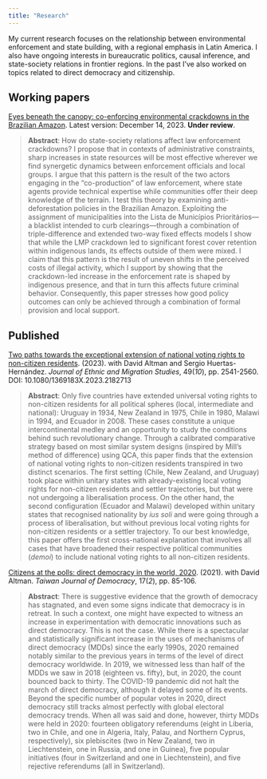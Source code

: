 ```yaml
---
title: "Research"
---
```


My current research focuses on the relationship between environmental enforcement and state building, with a regional emphasis in Latin America. I also have ongoing interests in bureaucratic politics, causal inference, and state-society relations in frontier regions. In the past I've also worked on topics related to direct democracy and citizenship.

## Working papers

[Eyes beneath the canopy: co-enforcing environmental crackdowns in the Brazilian Amazon](manuscripts/eyes-beneath.pdf). Latest version: December 14, 2023. **Under review**.

> **Abstract**: How do state-society relations affect law enforcement crackdowns? I propose that in contexts of administrative constraints, sharp increases in state resources will be most effective wherever we find synergetic dynamics between enforcement officials and local groups. I argue that this pattern is the result of the two actors engaging in the "co-production" of law enforcement, where state agents provide technical expertise while communities offer their deep knowledge of the terrain. I test this theory by examining anti-deforestation policies in the Brazilian Amazon. Exploiting the assignment of municipalities into the Lista de Municípios Prioritários---a blacklist intended to curb clearings---through a combination of triple-difference and extended two-way fixed effects models I show that while the LMP crackdown led to significant forest cover retention within indigenous lands, its effects outside of them were mixed. I claim that this pattern is the result of uneven shifts in the perceived costs of illegal activity, which I support by showing that the crackdown-led increase in the enforcement rate is shaped by indigenous presence, and that in turn this affects future criminal behavior. Consequently, this paper stresses how good policy outcomes can only be achieved through a combination of formal provision and local support.

## Published

[Two paths towards the exceptional extension of national voting rights to non-citizen residents](https://www.tandfonline.com/doi/full/10.1080/1369183X.2023.2182713). (2023). with David Altman and Sergio Huertas-Hernández. *Journal of Ethnic and Migration Studies*, 49(*10*), pp. 2541-2560. DOI: 10.1080/1369183X.2023.2182713

> **Abstract**: Only five countries have extended universal voting rights to non-citizen residents for all political spheres (local, intermediate and national): Uruguay in 1934, New Zealand in 1975, Chile in 1980, Malawi in 1994, and Ecuador in 2008. These cases constitute a unique intercontinental medley and an opportunity to study the conditions behind such revolutionary change. Through a calibrated comparative strategy based on most similar system designs (inspired by Mill’s method of difference) using QCA, this paper finds that the extension of national voting rights to non-citizen residents transpired in two distinct scenarios. The first setting (Chile, New Zealand, and Uruguay) took place within unitary states with already-existing local voting rights for non-citizen residents and settler trajectories, but that were not undergoing a liberalisation process. On the other hand, the second configuration (Ecuador and Malawi) developed within unitary states that recognised nationality by *ius soli* and were going through a process of liberalisation, but without previous local voting rights for non-citizen residents or a settler trajectory. To our best knowledge, this paper offers the first cross-national explanation that involves all cases that have broadened their respective political communities (*demoi*) to include national voting rights to all non-citizen residents.

[Citizens at the polls: direct democracy in the world, 2020](https://www.tfd.org.tw/en/publication/journal). (2021). with David Altman. *Taiwan Journal of Democracy*, 17(*2*), pp. 85-106.

> **Abstract**: There is suggestive evidence that the growth of democracy has stagnated, and even some signs indicate that democracy is in retreat. In such a context, one might have expected to witness an increase in experimentation with democratic innovations such as direct democracy. This is not the case. While there is a spectacular and statistically significant increase in the uses of mechanisms of direct democracy (MDDs) since the early 1990s, 2020 remained notably similar to the previous years in terms of the level of direct democracy worldwide. In 2019, we witnessed less than half of the MDDs we saw in 2018 (eighteen vs. fifty), but, in 2020, the count bounced back to thirty. The COVID-19 pandemic did not halt the march of direct democracy, although it delayed some of its events. Beyond the specific number of popular votes in 2020, direct democracy still tracks almost perfectly with global electoral democracy trends. When all was said and done, however, thirty MDDs were held in 2020: fourteen obligatory referendums (eight in Liberia, two in Chile, and one in Algeria, Italy, Palau, and Northern Cyprus, respectively), six plebiscites (two in New Zealand, two in Liechtenstein, one in Russia, and one in Guinea), five popular initiatives (four in Switzerland and one in Liechtenstein), and five rejective referendums (all in Switzerland).
